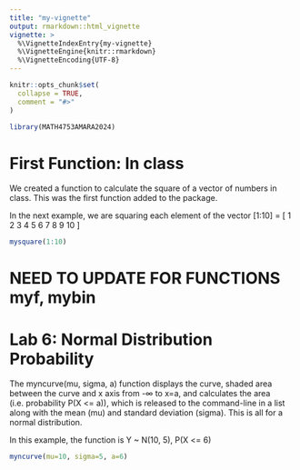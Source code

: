 ```yaml
---
title: "my-vignette"
output: rmarkdown::html_vignette
vignette: >
  %\VignetteIndexEntry{my-vignette}
  %\VignetteEngine{knitr::rmarkdown}
  %\VignetteEncoding{UTF-8}
---
```


```r
knitr::opts_chunk$set(
  collapse = TRUE,
  comment = "#>"
)
```

```r
library(MATH4753AMARA2024)
```

# First Function: In class

We created a function to calculate the square of a vector of numbers in class. This was the first function added to the package.

In the next example, we are squaring each element of the vector [1:10] = [ 1 2 3 4 5 6 7 8 9 10 ]

```r
mysquare(1:10)
```

# NEED TO UPDATE FOR FUNCTIONS myf, mybin

# Lab 6: Normal Distribution Probability

The myncurve(mu, sigma, a) function displays the curve, shaded area between the curve and x axis from -∞ to x=a, and calculates the area (i.e. probability P(X \<= a)), which is released to the command-line in a list along with the mean (mu) and standard deviation (sigma). This is all for a normal distribution.

In this example, the function is Y \~ N(10, 5), P(X \<= 6)

```r
myncurve(mu=10, sigma=5, a=6)
```

